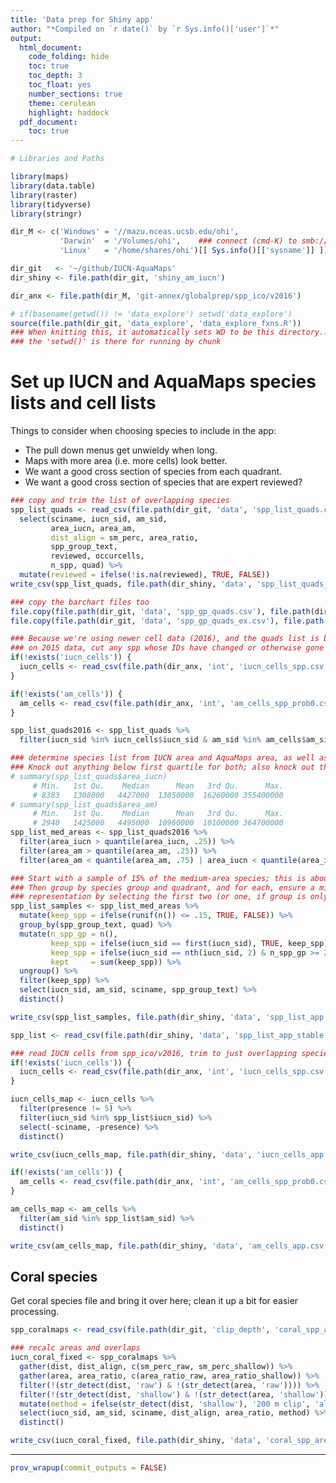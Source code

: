 ```yaml
---
title: 'Data prep for Shiny app'
author: "*Compiled on `r date()` by `r Sys.info()['user']`*"
output: 
  html_document:
    code_folding: hide
    toc: true
    toc_depth: 3
    toc_float: yes
    number_sections: true
    theme: cerulean
    highlight: haddock
  pdf_document:
    toc: true
---
```


```r

# Libraries and Paths

library(maps)
library(data.table)
library(raster)
library(tidyverse)
library(stringr)

dir_M <- c('Windows' = '//mazu.nceas.ucsb.edu/ohi',
           'Darwin'  = '/Volumes/ohi',    ### connect (cmd-K) to smb://mazu/ohi
           'Linux'   = '/home/shares/ohi')[[ Sys.info()[['sysname']] ]]

dir_git   <- '~/github/IUCN-AquaMaps'
dir_shiny <- file.path(dir_git, 'shiny_am_iucn')

dir_anx <- file.path(dir_M, 'git-annex/globalprep/spp_ico/v2016')

# if(basename(getwd()) != 'data_explore') setwd('data_explore')
source(file.path(dir_git, 'data_explore', 'data_explore_fxns.R'))
### When knitting this, it automatically sets WD to be this directory...
### the 'setwd()' is there for running by chunk
```


# Set up IUCN and AquaMaps species lists and cell lists

Things to consider when choosing species to include in the app:

* The pull down menus get unwieldy when long.
* Maps with more area (i.e. more cells) look better.
* We want a good cross section of species from each quadrant.
* We want a good cross section of species that are expert reviewed?

``` r

### copy and trim the list of overlapping species
spp_list_quads <- read_csv(file.path(dir_git, 'data', 'spp_list_quads.csv')) %>%
  select(sciname, iucn_sid, am_sid, 
         area_iucn, area_am,
         dist_align = sm_perc, area_ratio, 
         spp_group_text, 
         reviewed, occurcells, 
         n_spp, quad) %>%
  mutate(reviewed = ifelse(!is.na(reviewed), TRUE, FALSE))
write_csv(spp_list_quads, file.path(dir_shiny, 'data', 'spp_list_quads_app.csv'))

### copy the barchart files too
file.copy(file.path(dir_git, 'data', 'spp_gp_quads.csv'), file.path(dir_shiny, 'data', 'spp_gp_quads_app.csv'))
file.copy(file.path(dir_git, 'data', 'spp_gp_quads_ex.csv'), file.path(dir_shiny, 'data', 'spp_gp_quads_ex_app.csv'))

### Because we're using newer cell data (2016), and the quads list is based
### on 2015 data, cut any spp whose IDs have changed or otherwise gone awol.
if(!exists('iucn_cells')) {
  iucn_cells <- read_csv(file.path(dir_anx, 'int', 'iucn_cells_spp.csv'), col_types = 'ciid__')
}

if(!exists('am_cells')) {
  am_cells <- read_csv(file.path(dir_anx, 'int', 'am_cells_spp_prob0.csv'), col_types = 'cd')
}

spp_list_quads2016 <- spp_list_quads %>%
  filter(iucn_sid %in% iucn_cells$iucn_sid & am_sid %in% am_cells$am_sid)

### determine species list from IUCN area and AquaMaps area, as well as quadrant.
### Knock out anything below first quartile for both; also knock out the really huge ones?
# summary(spp_list_quads$area_iucn)
     # Min.   1st Qu.    Median      Mean   3rd Qu.      Max. 
     # 8383   1308000   4427000  13050000  16260000 355400000 
# summary(spp_list_quads$area_am)
     # Min.   1st Qu.    Median      Mean   3rd Qu.      Max. 
     # 2940   1425000   4495000  10960000  10100000 364700000
spp_list_med_areas <- spp_list_quads2016 %>%
  filter(area_iucn > quantile(area_iucn, .25)) %>%
  filter(area_am > quantile(area_am, .25)) %>%
  filter(area_am < quantile(area_am, .75) | area_iucn < quantile(area_iucn, .75))

### Start with a sample of 15% of the medium-area species; this is about 170 spp.
### Then group by species group and quadrant, and for each, ensure a minimum
### representation by selecting the first two (or one, if group is only 1)
spp_list_samples <- spp_list_med_areas %>%
  mutate(keep_spp = ifelse(runif(n()) <= .15, TRUE, FALSE)) %>%
  group_by(spp_group_text, quad) %>%
  mutate(n_spp_gp = n(),
         keep_spp = ifelse(iucn_sid == first(iucn_sid), TRUE, keep_spp),
         keep_spp = ifelse(iucn_sid == nth(iucn_sid, 2) & n_spp_gp >= 2, TRUE, keep_spp),
         kept     = sum(keep_spp)) %>%
  ungroup() %>%
  filter(keep_spp) %>%
  select(iucn_sid, am_sid, sciname, spp_group_text) %>%
  distinct()

write_csv(spp_list_samples, file.path(dir_shiny, 'data', 'spp_list_app.csv'))

```

``` r

spp_list <- read_csv(file.path(dir_shiny, 'data', 'spp_list_app_stable.csv'))

### read IUCN cells from spp_ico/v2016, trim to just overlapping species cells
if(!exists('iucn_cells')) {
  iucn_cells <- read_csv(file.path(dir_anx, 'int', 'iucn_cells_spp.csv'), col_types = 'ciid__')
}

iucn_cells_map <- iucn_cells %>%
  filter(presence != 5) %>%
  filter(iucn_sid %in% spp_list$iucn_sid) %>%
  select(-sciname, -presence) %>%
  distinct()

write_csv(iucn_cells_map, file.path(dir_shiny, 'data', 'iucn_cells_app.csv'))

if(!exists('am_cells')) {
  am_cells <- read_csv(file.path(dir_anx, 'int', 'am_cells_spp_prob0.csv'), col_types = 'cd')
}

am_cells_map <- am_cells %>%
  filter(am_sid %in% spp_list$am_sid) %>%
  distinct()

write_csv(am_cells_map, file.path(dir_shiny, 'data', 'am_cells_app.csv'))

```


## Coral species

Get coral species file and bring it over here; clean it up a bit for easier processing.

``` r
spp_coralmaps <- read_csv(file.path(dir_git, 'clip_depth', 'coral_spp_areas.csv'))

### recalc areas and overlaps
iucn_coral_fixed <- spp_coralmaps %>%
  gather(dist, dist_align, c(sm_perc_raw, sm_perc_shallow)) %>%
  gather(area, area_ratio, c(area_ratio_raw, area_ratio_shallow)) %>%
  filter(!(str_detect(dist, 'raw') & !(str_detect(area, 'raw')))) %>%
  filter(!(str_detect(dist, 'shallow') & !(str_detect(area, 'shallow')))) %>%
  mutate(method = ifelse(str_detect(dist, 'shallow'), '200 m clip', 'all depth')) %>%
  select(iucn_sid, am_sid, sciname, dist_align, area_ratio, method) %>%
  distinct()

write_csv(iucn_coral_fixed, file.path(dir_shiny, 'data', 'coral_spp_areas_app.csv'))

```

***

``` r
prov_wrapup(commit_outputs = FALSE)
```

